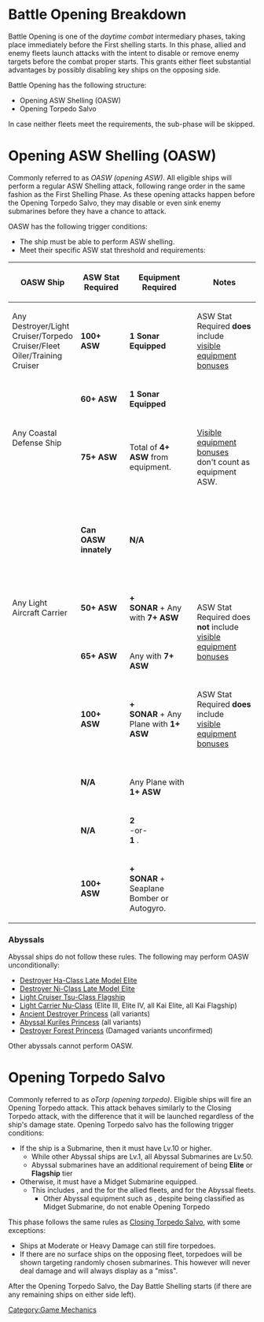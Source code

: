 =Battle Opening Breakdown=

Battle Opening is one of the ''daytime combat'' intermediary phases, taking place immediately before the First shelling starts. In this phase, allied and enemy fleets launch attacks with the intent to disable or remove enemy targets before the combat proper starts. This grants either fleet substantial advantages by possibly disabling key ships on the opposing side.

Battle Opening has the following structure:
* Opening ASW Shelling (OASW)
* Opening Torpedo Salvo

In case neither fleets meet the requirements, the sub-phase will be skipped.

=Opening ASW Shelling (OASW)=

Commonly referred to as ''OASW (opening ASW)''. All eligible ships will perform a regular ASW Shelling attack, following range order in the same fashion as the First Shelling Phase. As these opening attacks happen before the Opening Torpedo Salvo, they may disable or even sink enemy submarines before they have a chance to attack.

OASW has the following trigger conditions:
* The ship must be able to perform ASW shelling.
* Meet their specific ASW stat threshold and requirements:

{|class="wikitable" style="width:1050px; text-align: center; margin-left: auto; margin-right: auto; vertical-align: middle;"
!style="width: 25%;"|OASW Ship
!ASW Stat Required
!Equipment Required
!Notes
|-
! Any Destroyer/Light Cruiser/Torpedo Cruiser/Fleet Oiler/Training Cruiser
| '''100+ ASW'''
| {{Sonar}} '''1 Sonar Equipped'''
| ASW Stat Required '''does''' include<br>[[Equipment_Bonuses|visible equipment bonuses]]
|-
! rowspan="2"| Any Coastal Defense Ship
| '''60+ ASW'''
| {{Sonar}} '''1 Sonar Equipped'''
|-
| '''75+ ASW'''
| Total of '''4+ ASW''' from equipment.
|[[Equipment_Bonuses|Visible equipment bonuses]] <br>don't count as equipment ASW.
|-
! {{Ship/Banner|Isuzu/Kai Ni|small=true}}<br />{{Ship/Banner|Tatsuta/Kai Ni|small=true}}<br />{{ItemStack|item={{Ship/Banner|Yuubari/Kai Ni D|small=true}}|text=Kai Ni D}}<br />{{Ship/Banner|Jervis/Kai|small=true}}<br />{{Ship/Banner|Janus/Kai|small=true}}<br />{{Ship/Banner|Fletcher|small=true}}<br />{{Ship/Banner|Johnston|small=true}}<br />{{Ship/Banner|Samuel B. Roberts/Kai|small=true}}
| '''Can OASW innately'''
| '''N/A'''
|-
! Any Light Aircraft Carrier<!--<br/>(Except {{ShipLink|Suzuya Carrier Kai Ni|text=Suzuya}}/{{ShipLink|Kumano Carrier Kai Ni|text=Kumano}}) NEEDS SOURCE-->
| '''50+ ASW'''
| {{Sonar}} '''+''' {{BluePlane}} {{ASWPlane}} {{Autogyro}}<br />'''SONAR''' + Any with '''7+ ASW'''
| rowspan=2 | ASW Stat Required does '''not''' include<br>[[Equipment_Bonuses|visible equipment bonuses]]
|-
!rowspan="2"|{{Ship/Banner|Taiyou|small=true}}<br />{{Ship/Banner|Shinyou|small=true}}<br />{{Ship/Banner|Gambier Bay|small=true}}<br />{{ItemStack|item={{Ship/Banner|Zuihou/Kai Ni B|small=true}}|text=Kai Ni B}}<br />{{ToolTip|{{Ship/Banner|Ryuuhou/Kai Ni|small=true}}|{{Ship/Banner|Ryuuhou/Kai Ni|small=true}}<br>{{Ship/Banner|Ryuuhou/Kai Ni E|small=true}}}}
| '''65+ ASW'''
| {{BluePlane}} {{ASWPlane}} {{Autogyro}}<br />Any with '''7+ ASW'''
|-
| '''100+ ASW'''
| {{Sonar}} '''+''' {{RedPlane}} {{BluePlane}} {{ASWPlane}} {{Autogyro}}<br />'''SONAR''' + Any Plane with '''1+ ASW'''
| ASW Stat Required '''does''' include<br>[[Equipment_Bonuses|visible equipment bonuses]]
|-
!{{Ship/Banner|Taiyou/Kai|small=true}}<br />{{Ship/Banner|Shinyou/Kai|small=true}}<br />{{ItemStack|item={{Ship/Banner|Kaga/Kai Ni Go|small=true}}|text=Kai Ni Go}}
| '''N/A'''
| {{RedPlane}} {{BluePlane}} {{ASWPlane}} {{Autogyro}}<br />Any Plane with '''1+ ASW'''
|-
!{{Ship/Banner|Hyuuga/Kai Ni|small=true}}
| '''N/A'''
| {{Autogyro}}{{Autogyro}}'''2 {{EquipmentLink|Ka Type Observation Autogyro|O Type Observation Autogyro Kai|O Type Observation Autogyro Kai Ni|text=Autogryos}}'''<br />-or-<br />{{Autogyro}}'''1 {{EquipmentLink|S-51J|S-51J Kai|text=Helicopter}}'''.
|-
!{{Ship/Banner|Shinshuu Maru/Kai|small=true}}<br>{{Ship/Banner|Fusou/Kai Ni|small=true}}<br>{{Ship/Banner|Yamashiro/Kai Ni|small=true}}
| '''100+ ASW'''
| {{Sonar}} '''+''' {{ItemStack|item={{Seaplane}}|text=Bomber|font-size = 9px|text-color = fff|glow-color = 000|text-position = right:0px;bottom:-12px}} {{Autogyro}}<br />'''SONAR''' + Seaplane Bomber or Autogyro.
|}

===Abyssals===
Abyssal ships do not follow these rules. The following may perform OASW unconditionally: 
* [[Destroyer Ha-Class Late Model Elite]]
* [[Destroyer Ni-Class Late Model Elite]]
* [[Light Cruiser Tsu-Class Flagship]]
* [[Light Carrier Nu-Class]] (Elite III, Elite IV, all Kai Elite, all Kai Flagship)
* [[Ancient Destroyer Princess]] (all variants)
* [[Abyssal Kuriles Princess]] (all variants)
* [[Destroyer Forest Princess]] (Damaged variants unconfirmed)

Other abyssals cannot perform OASW.

=Opening Torpedo Salvo=

Commonly referred to as ''oTorp (opening torpedo)''. Eligible ships will fire an Opening Torpedo attack. This attack behaves similarly to the Closing Torpedo attack, with the difference that it will be launched regardless of the ship's damage state.
Opening Torpedo salvo has the following trigger conditions:
* If the ship is a Submarine, then it must have Lv.10 or higher.
** While other Abyssal ships are Lv.1, all Abyssal Submarines are Lv.50.
** Abyssal submarines have an additional requirement of being '''Elite''' or '''Flagship''' tier
* Otherwise, it must have a Midget Submarine equipped.
** This includes {{EquipmentLink|Type A Kouhyouteki}}, {{EquipmentLink|Type C Kouhyouteki}} and the {{EquipmentLink|Type D Kouhyouteki Kai (Kouryuu Kai)}} for the allied fleets, and {{EquipmentLink|Abyssal Cuttlefish Torpedo}} for the Abyssal fleets.
*** Other Abyssal equipment such as {{EquipmentLink|High-speed Abyssal Torpedo mod.2}}, despite being classified as Midget Submarine, do not enable Opening Torpedo

This phase follows the same rules as [[Combat/Day_Battle#Closing_Torpedo_Salvo|Closing Torpedo Salvo]], with some exceptions:
* Ships at Moderate or Heavy Damage can still fire torpedoes.
* If there are no surface ships on the opposing fleet, torpedoes will be shown targeting randomly chosen submarines. This however will never deal damage and will always display as a "miss".

After the Opening Torpedo Salvo, the Day Battle Shelling starts (if there are any remaining ships on either side left).



{{Mechanics}}
[[Category:Game Mechanics]]